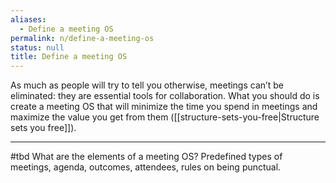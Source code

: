 ```yaml
---
aliases:
  - Define a meeting OS
permalink: n/define-a-meeting-os
status: null
title: Define a meeting OS
---
```

As much as people will try to tell you otherwise, meetings can’t be eliminated: they are essential tools for collaboration. What you should do is create a meeting OS that will minimize the time you spend in meetings and maximize the value you get from them ([[structure-sets-you-free|Structure sets you free]]).

---

#tbd What are the elements of a meeting OS? Predefined types of meetings, agenda, outcomes, attendees, rules on being punctual.
